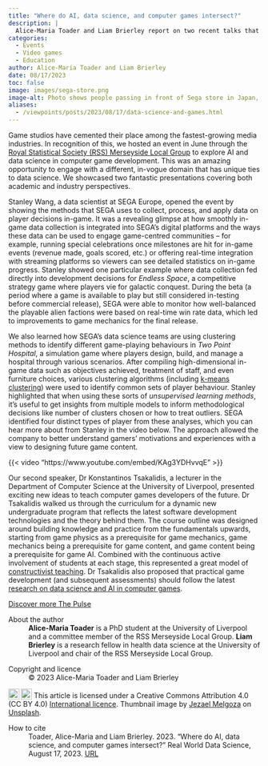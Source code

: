 ```yaml
---
title: "Where do AI, data science, and computer games intersect?"
description: |
  Alice-Maria Toader and Liam Brierley report on two recent talks that explore the role of AI and data science in video game development.
categories:
  - Events
  - Video games
  - Education
author: Alice-Maria Toader and Liam Brierley
date: 08/17/2023
toc: false
image: images/sega-store.png
image-alt: Photo shows people passing in front of Sega store in Japan, with Sega logo overhead. Photo by Jezael Melgoza on Unsplash.
aliases: 
  - /viewpoints/posts/2023/08/17/data-science-and-games.html
---
```

Game studios have cemented their place among the fastest-growing media industries. In recognition of this, we hosted an event in June through the [Royal Statistical Society (RSS) Merseyside Local Group](https://rss.org.uk/membership/rss-groups-and-committees/groups/merseyside/) to explore AI and data science in computer game development. This was an amazing opportunity to engage with a different, in-vogue domain that has unique ties to data science. We showcased two fantastic presentations covering both academic and industry perspectives. 
 
Stanley Wang, a data scientist at SEGA Europe, opened the event by showing the methods that SEGA uses to collect, process, and apply data on player decisions in-game. It was a revealing glimpse at how smoothly in-game data collection is integrated into SEGA’s digital platforms and the ways these data can be used to engage game-centred communities – for example, running special celebrations once milestones are hit for in-game events (revenue made, goals scored, etc.) or offering real-time integration with streaming platforms so viewers can see detailed statistics on in-game progress. Stanley showed one particular example where data collection fed directly into development decisions for *Endless Space*, a competitive strategy game where players vie for galactic conquest. During the beta (a period where a game is available to play but still considered in-testing before commercial release), SEGA were able to monitor how well-balanced the playable alien factions were based on real-time win rate data, which led to improvements to game mechanics for the final release.

We also learned how SEGA’s data science teams are using clustering methods to identify different game-playing behaviours in *Two Point Hospital*, a simulation game where players design, build, and manage a hospital through various scenarios. After compiling high-dimensional in-game data such as objectives achieved, treatment of staff, and even furniture choices, various clustering algorithms (including [k-means clustering](https://towardsdatascience.com/a-practical-guide-on-k-means-clustering-ca3bef3c853d)) were used to identify common sets of player behaviour. Stanley highlighted that when using these sorts of *unsupervised learning methods*, it’s useful to get insights from multiple models to inform methodological decisions like number of clusters chosen or how to treat outliers. SEGA identified four distinct types of player from these analyses, which you can hear more about from Stanley in the video below. The approach allowed the company to better understand gamers’ motivations and experiences with a view to designing future game content.

{{< video "https://www.youtube.com/embed/KAg3YDHvvqE" >}}
 
Our second speaker, Dr Konstantinos Tsakalidis, a lecturer in the Department of Computer Science at the University of Liverpool, presented exciting new ideas to teach computer games developers of the future. Dr Tsakalidis walked us through the curriculum for a dynamic new undergraduate program that reflects the latest software development technologies and the theory behind them. The course outline was designed around building knowledge and practice from the fundamentals upwards, starting from game physics as a prerequisite for game mechanics, game mechanics being a prerequisite for game content, and game content being a prerequisite for game AI. Combined with the continuous active involvement of students at each stage, this represented a great model of [constructivist teaching](https://www.ncbi.nlm.nih.gov/pmc/articles/PMC8049623/). Dr Tsakalidis also proposed that practical game development (and subsequent assessments) should follow the latest [research on data science and AI in computer games](https://www.datacamp.com/podcast/data-science-and-ai-in-the-gaming-industry). 

::: {.article-btn}
[Discover more The Pulse](/the-pulse/index.qmd)
:::

::: {.further-info}
::: grid
::: {.g-col-12 .g-col-md-12}
About the author
: **Alice-Maria Toader** is a PhD student at the University of Liverpool and a committee member of the RSS Merseyside Local Group. **Liam Brierley** is a research fellow in health data science at the University of Liverpool and chair of the RSS Merseyside Local Group. 
:::
::: {.g-col-12 .g-col-md-6}
Copyright and licence
: &copy; 2023 Alice-Maria Toader and Liam Brierley

<a href="http://creativecommons.org/licenses/by/4.0/?ref=chooser-v1" target="_blank" rel="license noopener noreferrer" style="display:inline-block;"> <img style="height:22px!important;vertical-align:text-bottom;" src="https://mirrors.creativecommons.org/presskit/icons/cc.svg?ref=chooser-v1"><img style="height:22px!important;margin-left:3px;vertical-align:text-bottom;" src="https://mirrors.creativecommons.org/presskit/icons/by.svg?ref=chooser-v1"></a> This article is licensed under a Creative Commons Attribution 4.0 (CC BY 4.0) <a href="http://creativecommons.org/licenses/by/4.0/?ref=chooser-v1" target="_blank" rel="license noopener noreferrer" style="display:inline-block;"> International licence</a>. Thumbnail image by <a href="https://unsplash.com/@jezar?utm_source=unsplash&utm_medium=referral&utm_content=creditCopyText">Jezael Melgoza</a> on <a href="https://unsplash.com/photos/FOx3_4_2O1E?utm_source=unsplash&utm_medium=referral&utm_content=creditCopyText">Unsplash</a>.
  
:::
::: {.g-col-12 .g-col-md-6}
How to cite
: Toader, Alice-Maria and Liam Brierley. 2023. "Where do AI, data science, and computer games intersect?" Real World Data Science, August 17, 2023. [URL](https://realworlddatascience.net/the-pulse/posts/2023/08/17/data-science-and-games.html)
:::
:::
:::